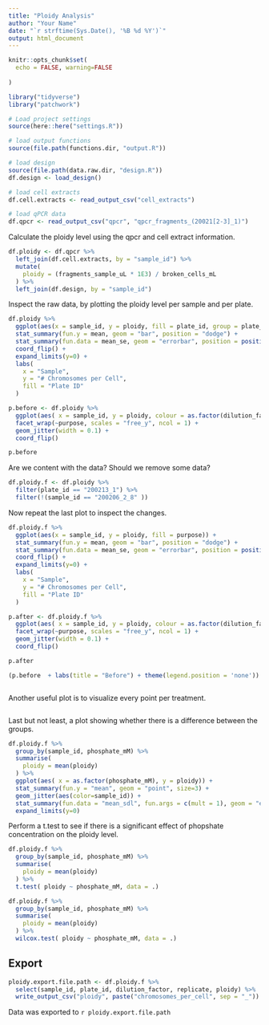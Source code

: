 ```yaml
---
title: "Ploidy Analysis"
author: "Your Name"
date: "`r strftime(Sys.Date(), '%B %d %Y')`"
output: html_document
---
```


```r
knitr::opts_chunk$set(
  echo = FALSE, warning=FALSE
  
)

library("tidyverse")
library("patchwork")
```

```r
# Load project settings
source(here::here("settings.R"))

# load output functions
source(file.path(functions.dir, "output.R"))

# load design
source(file.path(data.raw.dir, "design.R"))
df.design <- load_design()

# load cell extracts
df.cell.extracts <- read_output_csv("cell_extracts")

# load qPCR data
df.qpcr <- read_output_csv("qpcr", "qpcr_fragments_(20021[2-3]_1)")
```

Calculate the ploidy level using the qpcr and cell extract information.

```r
df.ploidy <- df.qpcr %>% 
  left_join(df.cell.extracts, by = "sample_id") %>% 
  mutate(
    ploidy = (fragments_sample_uL * 1E3) / broken_cells_mL
  ) %>% 
  left_join(df.design, by = "sample_id")
```

Inspect the raw data, by plotting the ploidy level per sample and per plate.

```r
df.ploidy %>%
  ggplot(aes(x = sample_id, y = ploidy, fill = plate_id, group = plate_id)) +
  stat_summary(fun.y = mean, geom = "bar", position = "dodge") +
  stat_summary(fun.data = mean_se, geom = "errorbar", position = position_dodge(width=0.9)) +
  coord_flip() +
  expand_limits(y=0) +
  labs(
    x = "Sample",
    y = "# Chromosomes per Cell",
    fill = "Plate ID"
  )
```

```r
p.before <- df.ploidy %>%
  ggplot(aes( x = sample_id, y = ploidy, colour = as.factor(dilution_factor), shape = purpose)) +
  facet_wrap(~purpose, scales = "free_y", ncol = 1) +
  geom_jitter(width = 0.1) +
  coord_flip()

p.before
```

Are we content with the data? Should we remove some data?

```r
df.ploidy.f <- df.ploidy %>%
  filter(plate_id == "200213_1") %>%
  filter(!(sample_id == "200206_2_8" ))
```

Now repeat the last plot to inspect the changes.

```r
df.ploidy.f %>%
  ggplot(aes(x = sample_id, y = ploidy, fill = purpose)) +
  stat_summary(fun.y = mean, geom = "bar", position = "dodge") +
  stat_summary(fun.data = mean_se, geom = "errorbar", position = position_dodge(width=0.9)) +
  coord_flip() +
  expand_limits(y=0) +
  labs(
    x = "Sample",
    y = "# Chromosomes per Cell",
    fill = "Plate ID"
  )
```

```r
p.after <- df.ploidy.f %>%
  ggplot(aes( x = sample_id, y = ploidy, colour = as.factor(dilution_factor), shape = purpose)) +
  facet_wrap(~purpose, scales = "free_y", ncol = 1) +
  geom_jitter(width = 0.1) +
  coord_flip()

p.after
```

```r
(p.before  + labs(title = "Before") + theme(legend.position = 'none')) / (p.after + labs(title = "After") + theme(legend.position = 'none'))
```

```r

```

Another useful plot is to visualize every point per treatment.

```r

```

Last but not least, a plot showing whether there is a difference between the groups.

```r
df.ploidy.f %>% 
  group_by(sample_id, phosphate_mM) %>%
  summarise(
    ploidy = mean(ploidy)
  ) %>%
  ggplot(aes( x = as.factor(phosphate_mM), y = ploidy)) +
  stat_summary(fun.y = "mean", geom = "point", size=3) +
  geom_jitter(aes(color=sample_id)) +
  stat_summary(fun.data = "mean_sdl", fun.args = c(mult = 1), geom = "errorbar") +
  expand_limits(y=0)
```

Perform a t.test to see if there is a significant effect of phopshate concentration on the ploidy level.

```r
df.ploidy.f %>%
  group_by(sample_id, phosphate_mM) %>%
  summarise(
    ploidy = mean(ploidy)
  ) %>%
  t.test( ploidy ~ phosphate_mM, data = .)
```

```r
df.ploidy.f %>%
  group_by(sample_id, phosphate_mM) %>%
  summarise(
    ploidy = mean(ploidy)
  ) %>%
  wilcox.test( ploidy ~ phosphate_mM, data = .)
```

## Export

```r
ploidy.export.file.path <- df.ploidy.f %>% 
  select(sample_id, plate_id, dilution_factor, replicate, ploidy) %>%
  write_output_csv("ploidy", paste("chromosomes_per_cell", sep = "_"))
```

Data was exported to `r ploidy.export.file.path`

